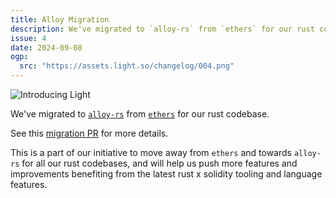 ```yaml
---
title: Alloy Migration
description: We've migrated to `alloy-rs` from `ethers` for our rust codebase.
issue: 4
date: 2024-09-08
ogp:
  src: "https://assets.light.so/changelog/004.png"
---
```


<Image src="https://assets.light.so/changelog/004.png" alt="Introducing Light" width={1920} height={1080} />

We've migrated to [`alloy-rs`](https://github.com/alloy-rs/core) from [`ethers`](https://github.com/gakonst/ethers-rs) for our rust codebase.

See this [migration PR](https://github.com/LightDotSo/LightDotSo/pull/2296) for more details.

This is a part of our initiative to move away from `ethers` and towards `alloy-rs` for all our rust codebases, and will help us push more features and improvements benefiting from the latest rust x solidity tooling and language features.
